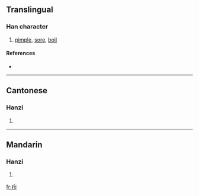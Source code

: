 {{see|癤}}
==Translingual==

===Han character===
{{Han char|rn=104|rad=疒|as=02|sn=7|four=|canj=大尸中 (KSL)}}

# [[pimple]], [[sore]], [[boil]]

====References====
* {{Han ref|kx=0769.091|hdz=42659.110|uh=7596|ud=30102}}

----

==Cantonese==

===Hanzi===
{{yue-hanzi|jyut=|y=jit3}}

# {{defn|Cantonese}}

----

==Mandarin==

===Hanzi===
{{cmn-hanzi|tra=癤|pin=[[jié]] ([[jie2]])|wg=chieh<sup>2</sup>}}

# {{defn|Mandarin}}

[[fr:疖]]